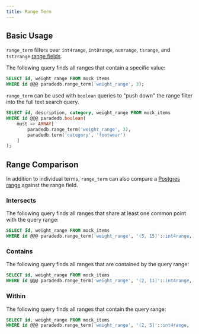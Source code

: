 ```yaml
---
title: Range Term
---
```


## Basic Usage

`range_term` filters over `int4range`, `int8range`, `numrange`, `tsrange`, and `tstzrange` [range fields](/documentation/indexing/create_index#range-fields).

The following query finds all ranges that contain a specific value:

```sql
SELECT id, weight_range FROM mock_items
WHERE id @@@ paradedb.range_term('weight_range', 3);
```

`range_term` can be used with `boolean` queries to "push down" the range filter into the full text search query.

```sql
SELECT id, description, category, weight_range FROM mock_items
WHERE id @@@ paradedb.boolean(
    must => ARRAY[
        paradedb.range_term('weight_range', 3),
        paradedb.term('category', 'footwear')
    ]
);
```

## Range Comparison

In addition to individual terms, `range_term` can also compare a [Postgres range](https://www.postgresql.org/docs/current/rangetypes.html) against the
range field.

### Intersects

The following query finds all ranges that share at least one common
point with the query range:

```sql
SELECT id, weight_range FROM mock_items
WHERE id @@@ paradedb.range_term('weight_range', '(5, 15]'::int4range, 'Intersects');
```

### Contains

The following query finds all ranges that are contained by the query range:

```sql
SELECT id, weight_range FROM mock_items
WHERE id @@@ paradedb.range_term('weight_range', '(2, 11]'::int4range, 'Contains');
```

### Within

The following query finds all ranges that contain the query range:

```sql
SELECT id, weight_range FROM mock_items
WHERE id @@@ paradedb.range_term('weight_range', '(2, 5]'::int4range, 'Within');
```
